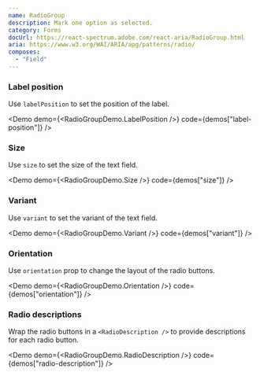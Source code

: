 ```yaml
---
name: RadioGroup
description: Mark one option as selected.
category: Forms
docUrl: https://react-spectrum.adobe.com/react-aria/RadioGroup.html
aria: https://www.w3.org/WAI/ARIA/apg/patterns/radio/
composes:
  - "Field"
---
```


### Label position

Use `labelPosition` to set the position of the label.

<Demo demo={<RadioGroupDemo.LabelPosition />} code={demos["label-position"]} />

### Size

Use `size` to set the size of the text field.

<Demo demo={<RadioGroupDemo.Size />} code={demos["size"]} />

### Variant

Use `variant` to set the variant of the text field.

<Demo demo={<RadioGroupDemo.Variant />} code={demos["variant"]} />

### Orientation

Use `orientation` prop to change the layout of the radio buttons.

<Demo demo={<RadioGroupDemo.Orientation />} code={demos["orientation"]} />

### Radio descriptions

Wrap the radio buttons in a `<RadioDescription />` to provide descriptions for
each radio button.

<Demo
  demo={<RadioGroupDemo.RadioDescription />}
  code={demos["radio-description"]}
/>
